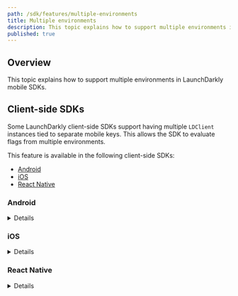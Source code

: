 ```yaml
---
path: /sdk/features/multiple-environments
title: Multiple environments
description: This topic explains how to support multiple environments in LaunchDarkly mobile SDKs.
published: true
---
```


## Overview

This topic explains how to support multiple environments in LaunchDarkly mobile SDKs.

## Client-side SDKs

Some LaunchDarkly client-side SDKs support having multiple `LDClient` instances tied to separate mobile keys. This allows the SDK to evaluate flags from multiple environments.

This feature is available in the following client-side SDKs:

* [Android](#android)
* [iOS](#ios)
* [React Native](#react-native)

### Android

<Details summary="Expand Android code sample">

All `LDClient` instances evaluate against the same `LDUser`. The mobile keys for additional environments are specified, along with identifying names, in a map passed to your `LDConfig` object.

<CodeTabs
  defaultValue="java"
  values={[
    { label: 'Java', value: 'java', },
    { label: 'Kotlin', value: 'kotlin' }
  ]
}>
<CodeTabItem value="java">

```java
Map<String, String> otherKeys = new HashMap<String, String>();
otherKeys.put("platform", "PLATFORM_MOBILE_KEY");
otherKeys.put("core", "CORE_MOBILE_KEY");

LDConfig ldConfig = new LDConfig.Builder()
    .mobileKey("MOBILE_KEY")
    .secondaryMobileKeys(otherKeys)
    .build();

LDUser user = new LDUser.Builder("user key")
    .email("fake@example.com")
    .build();

LDClient.init(this.getApplication(), ldConfig, user);
```

</CodeTabItem>
<CodeTabItem value="kotlin">

```kotlin
val otherKeys: Map<String, String> = HashMap()
otherKeys.put("platform", "PLATFORM_MOBILE_KEY")
otherKeys.put("core", "CORE_MOBILE_KEY")

val ldConfig: LDConfig = LDConfig.Builder()
    .mobileKey("MOBILE_KEY")
    .secondaryMobileKeys(otherKeys)
    .build()

val user: LDUser = LDUser.Builder("user key")
    .email("fake@example.com")
    .build()

LDClient.init(application, ldConfig, user)
```

</CodeTabItem>
</CodeTabs>

 To access the secondary mobile key instances, use the `getForMobileKey` method on LDClient. This method takes the identifier name assigned to your environment key in the `secondaryMobileKeys` map and returns the associated LDClient instance.

<CodeTabs
  defaultValue="java"
  values={[
    { label: 'Java', value: 'java', },
    { label: 'Kotlin', value: 'kotlin' }
  ]
}>
<CodeTabItem value="java">

```java
LDClient coreInstance = LDClient.getForMobileKey("core");
coreInstance.boolVariation("core-flag", false);
```

</CodeTabItem>
<CodeTabItem value="kotlin">

```kotlin
val coreInstance: LDClient = LDClient.getForMobileKey("core")
coreInstance.boolVariation("core-flag", false)
```

</CodeTabItem>
</CodeTabs>

As all the client instances use the same LDUser object, some calls affect all instances.

<CodeTabs
  defaultValue="java"
  values={[
    { label: 'Java', value: 'java', },
    { label: 'Kotlin', value: 'kotlin' }
  ]
}>
<CodeTabItem value="java">

```java
LDClient coreInstance = LDClient.getForMobileKey("core");

// Calls affect all LDClient Instances
coreInstance.identify(/*User Object*/);
coreInstance.flush();
coreInstance.setOffline();
coreInstance.setOnline();
coreInstance.close();
```

</CodeTabItem>
<CodeTabItem value="kotlin">

```kotlin
val coreInstance: LDClient = LDClient.getForMobileKey("core")

// Calls affect all LDClient Instances
coreInstance.identify(/*User Object*/)
coreInstance.flush()
coreInstance.setOffline()
coreInstance.setOnline()
coreInstance.close()
```

</CodeTabItem>
</CodeTabs>

Track calls, listeners, and flag evaluation are all tied to the client instance they are evaluated against.
</Details>

### iOS

<Details summary="Expand iOS code sample">

All `LDClient` instances evaluate against the same `LDUser`. The mobile keys for additional environments are specified, along with identifying names, in a map passed to your `LDConfig` object.

<CodeTabs
  defaultValue="swift"
  values={[
    { label: 'Swift', value: 'swift', },
    { label: 'Objective-C', value: 'objc', },
  ]
}>
<CodeTabItem value="swift">

```swift
let user = LDUser(key: "YOUR_USER_KEY")
var config = LDConfig(mobileKey: "PRIMARY_MOBILE_KEY")
// Note that the SDK throws error strings if you add duplicate keys or put the primary key or name in secondaryMobileKeys.
try! config.setSecondaryMobileKeys(["platform": "PLATFORM_MOBILE_KEY", "core": "CORE_MOBILE_KEY"])
LDClient.start(config: config, user: user)
```

</CodeTabItem>
<CodeTabItem value="objc">

```objectivec
LDUser *user = [[LDUser alloc] initWithKey:@"YOUR_USER_KEY"];
LDConfig *config = [[LDConfig alloc] initWithMobileKey:@"MOBILE_KEY"];
NSDictionary *otherMobileKeys = @{@"platform": @"PLATFORM_MOBILE_KEY", @"core": @"CORE_MOBILE_KEY"};
NSError *err = nil;
[config setSecondaryMobileKeys:otherMobileKeys error:&err]
[LDClient startWithConfiguration:config user:user];

```

</CodeTabItem>
</CodeTabs>

To access the secondary mobile key instances, use the `LDClient.get` static method, passing the identifier assigned to your environment key in the `secondaryMobileKeys` map.

<CodeTabs
  defaultValue="swift"
  values={[
    { label: 'Swift', value: 'swift', },
    { label: 'Objective-C', value: 'objc', },
  ]
}>
<CodeTabItem value="swift">

```swift
var coreInstance = LDClient.get(environment: "core")
let coreFlagValue = coreInstance?.variation(forKey: "CORE_FLAG_KEY", defaultValue: false)
```

</CodeTabItem>
<CodeTabItem value="objc">

```objectivec
LDClient *coreInstance = [LDClient getEnvironment:@"core"];
let coreFlagValue = [coreInstance boolVariationForKey:@"CORE_FLAG_KEY" defaultValue:NO];
```

</CodeTabItem>
</CodeTabs>

As all the client instances use the same `LDUser` object, some SDK functionality affects all instances.

<CodeTabs
  defaultValue="swift"
  values={[
    { label: 'Swift', value: 'swift', },
    { label: 'Objective-C', value: 'objc', },
  ]
}>
<CodeTabItem value="swift">

```swift
coreInstance.identify(/*User Object*/)
coreInstance.flush()
coreInstance.setOnline(true)
coreInstance.close()
```

</CodeTabItem>
<CodeTabItem value="objc">

```objectivec
[coreInstance identifyWithUser:/*User Object*/];
[coreInstance flush];
[coreInstance setOnline:true];
[coreInstance close];
```

</CodeTabItem>
</CodeTabs>

Track calls, listeners, and flag evaluation are all tied to the client instance they are evaluated against.
</Details>

### React Native

<Details summary="Expand React Native code sample">

All `LDClient` instances evaluate against the same `LDUser`. The environment names and their corresponding mobile keys are specified in a `secondaryMobileKeys` map passed to your `LDConfig` object.

You do not need to manage `LDClient` instances. Instead, access an instance by passing the environment name to a method that supports multiple environments.

<CodeTabs
  defaultValue="js"
  values={[
    { label: 'JavaScript', value: 'js', },
    { label: 'TypeScript', value: 'ts', },
  ]
}>
<CodeTabItem value="js">

```js
let config = {
  mobileKey: 'YOUR_MOBILE_KEY',
  secondaryMobileKeys: {
    'platform': 'PLATFORM_MOBILE_KEY',
    'core': 'CORE_MOBILE_KEY'
  },
};
let user = {key: 'minimal_user'};
await client.configure(config, user);
```

</CodeTabItem>
<CodeTabItem value="ts">

```ts
import LDClient, * as ld from 'launchdarkly-react-native-client-sdk';

let config: ld.LDConfig = {
  mobileKey: 'YOUR_MOBILE_KEY',
  secondaryMobileKeys: {
    'platform': 'PLATFORM_MOBILE_KEY',
    'core': 'CORE_MOBILE_KEY'
  },
};
let user: ld.LDUser = { key: 'minimal_user' };

await client.configure(config, user);
```

</CodeTabItem>
</CodeTabs>

To use functionality with a secondary environment, provide the name of desired secondary environment as the `environment` parameter value to many `LDClient` methods. Some `LDClient` methods do not have an optional `environment` parameter because they act across all environments. To learn more, read [`LDClient`](https://launchdarkly.github.io/react-native-client-sdk/classes/LDClient.html).
</Details>

